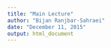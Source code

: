 ```yaml
---
title: "Main Lecture"
author: "Bijan Ranjbar-Sahraei"
date: "December 11, 2015"
output: html_document
---
```



